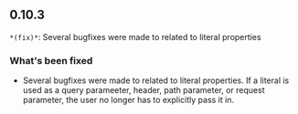 ## 0.10.3
`*(fix)*`: Several bugfixes were made to related to literal properties

### What's been fixed
- Several bugfixes were made to related to literal properties. If a literal is used as a query parameeter, header, path parameter, or request parameter, the user no longer has to explicitly pass it in.

